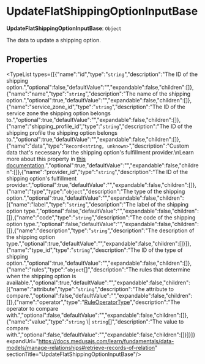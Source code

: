 
# UpdateFlatShippingOptionInputBase

 **UpdateFlatShippingOptionInputBase**: `Object`

The data to update a shipping option.

## Properties

<TypeList types={[{"name":"id","type":"`string`","description":"The ID of the shipping option.","optional":false,"defaultValue":"","expandable":false,"children":[]},{"name":"name","type":"`string`","description":"The name of the shipping option.","optional":true,"defaultValue":"","expandable":false,"children":[]},{"name":"service_zone_id","type":"`string`","description":"The ID of the service zone the shipping option belongs to.","optional":true,"defaultValue":"","expandable":false,"children":[]},{"name":"shipping_profile_id","type":"`string`","description":"The ID of the shipping profile the shipping option belongs to.","optional":true,"defaultValue":"","expandable":false,"children":[]},{"name":"data","type":"`Record<string, unknown>`","description":"Custom data that's necessary for the shipping option's fulfillment provider.\nLearn more about this property in [this documentation](https://docs.medusajs.com/resources/commerce-modules/fulfillment/shipping-option#data-property).","optional":true,"defaultValue":"","expandable":false,"children":[]},{"name":"provider_id","type":"`string`","description":"The ID of the shipping option's fulfillment provider.","optional":true,"defaultValue":"","expandable":false,"children":[]},{"name":"type","type":"`object`","description":"The type of the shipping option.","optional":true,"defaultValue":"","expandable":false,"children":[{"name":"label","type":"`string`","description":"The label of the shipping option type.","optional":false,"defaultValue":"","expandable":false,"children":[]},{"name":"code","type":"`string`","description":"The code of the shipping option type.","optional":false,"defaultValue":"","expandable":false,"children":[]},{"name":"description","type":"`string`","description":"The description of the shipping option type.","optional":true,"defaultValue":"","expandable":false,"children":[]}]},{"name":"type_id","type":"`string`","description":"The ID of the type of shipping option.","optional":true,"defaultValue":"","expandable":false,"children":[]},{"name":"rules","type":"`object`[]","description":"The rules that determine when the shipping option is available.","optional":true,"defaultValue":"","expandable":false,"children":[{"name":"attribute","type":"`string`","description":"The attribute to compare.","optional":false,"defaultValue":"","expandable":false,"children":[]},{"name":"operator","type":"[RuleOperatorType](../../CommonTypes/types/types.CommonTypes.RuleOperatorType/page.mdx)","description":"The operator to compare with.","optional":false,"defaultValue":"","expandable":false,"children":[]},{"name":"value","type":"`string` \\| `string`[]","description":"The value to compare with.","optional":false,"defaultValue":"","expandable":false,"children":[]}]}]} expandUrl="https://docs.medusajs.com/learn/fundamentals/data-models/manage-relationships#retrieve-records-of-relation" sectionTitle="UpdateFlatShippingOptionInputBase"/>
